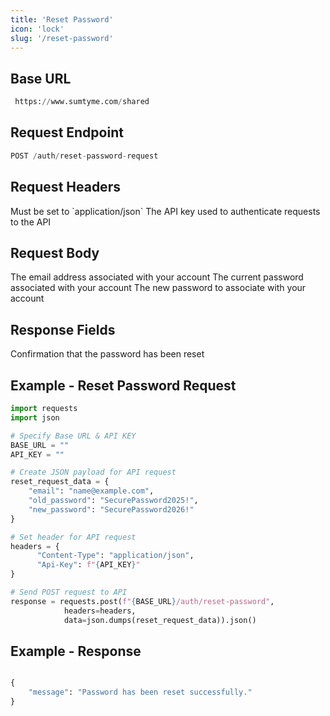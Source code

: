 ```yaml
---
title: 'Reset Password'
icon: 'lock'
slug: '/reset-password'
---
```


## Base URL

```python
 https://www.sumtyme.com/shared
```

## Request Endpoint

```python
POST /auth/reset-password-request
```

## Request Headers

<ParamField header="Content-Type" type="string" required>
  Must be set to `application/json`
</ParamField>

<ParamField header="Api-Key" type="string" required>
  The API key used to authenticate requests to the API
</ParamField>

## Request Body

<ParamField body="email" type="string" required>
  The email address associated with your account
</ParamField>

<ParamField body="old_password" type="string" required>
  The current password associated with your account
</ParamField>

<ParamField body="new_password" type="string" required>
  The new password to associate with your account
</ParamField>

## Response Fields

<ResponseField name="message" type="string">
  Confirmation that the password has been reset
</ResponseField>

## Example - Reset Password Request

```python
import requests
import json

# Specify Base URL & API KEY
BASE_URL = ""
API_KEY = ""

# Create JSON payload for API request
reset_request_data = {
    "email": "name@example.com",
    "old_password": "SecurePassword2025!", 
    "new_password": "SecurePassword2026!"
}

# Set header for API request
headers = {
      "Content-Type": "application/json",
      "Api-Key": f"{API_KEY}"
}

# Send POST request to API
response = requests.post(f"{BASE_URL}/auth/reset-password",
            headers=headers,
            data=json.dumps(reset_request_data)).json()

```

## Example - Response

```python

{
    "message": "Password has been reset successfully."
}

```